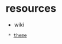 = resources =
* wiki
  * [[https://github.com/a-dma/gruvbox-css/blob/master/css/gruvbox-dark-medium.css|theme]]
